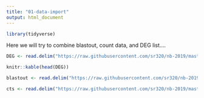 ```yaml
---
title: "01-data-import"
output: html_document
---
```



```r
library(tidyverse)
```



Here we will try to combine blastout, count data, and DEG list....


```r
DEG <- read.delim("https://raw.githubusercontent.com/sr320/nb-2019/master/C_bairdi/analyses/Crab_DEGlist.txt", sep = "\t", header = FALSE)

knitr::kable(head(DEG))
```

```r
blastout <- read.delim("https://raw.githubusercontent.com/sr320/nb-2019/master/C_bairdi/analyses/Cb_v1_blastx_sp_imac.tab", header = FALSE)
```

```r
cts <- read.delim("https://raw.githubusercontent.com/sr320/nb-2019/master/C_bairdi/analyses/Abundance-merge.txt", sep = "\t")
```